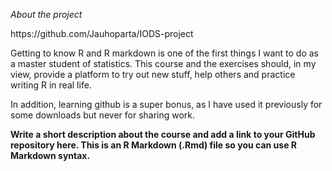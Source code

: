 
_About the project_

https://github.com/Jauhoparta/IODS-project

Getting to know R and R markdown is one of the first things I want to do as a master student of statistics. This course and the exercises should, in my view, provide a platform to try out new stuff, help others and practice writing R in real life. 

In addition, learning github is a super bonus, as I have used it previously for some downloads but never for sharing work.

**Write a short description about the course and add a link to your GitHub repository here. This is an R Markdown (.Rmd) file so you can use R Markdown syntax.**
